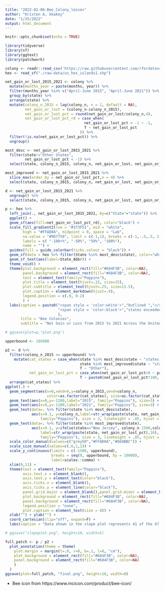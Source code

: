 ```yaml
---
title: "2022-02-06-Bee_Colony_losses"
author: "Kristen A, kkakey"
date: "1/25/2022"
output: html_document
---
```


```r
knitr::opts_chunk$set(echo = TRUE)
```

```r
library(tidyverse)
library(sf)
library(ggtext)
library(patchwork)
```

```r
colony <- readr::read_csv('https://raw.githubusercontent.com/rfordatascience/tidytuesday/master/data/2022/2022-01-11/colony.csv')
hex <- read_sf("./raw-data/us_hex_islands1.shp")
```

```r
net_gain_or_lost_2015_2021 <- colony %>%
  mutate(months_year = paste(months, year)) %>% 
  filter(months_year %in% c("April-June 2015", "April-June 2021")) %>%
  group_by(state) %>%
  arrange(state) %>%
  mutate(colony_n_2015 = lag(colony_n, n = 1, default = NA),
         net_gain_or_lost = (colony_n-colony_n_2015),
         net_gain_or_lost_pct = round(net_gain_or_lost/colony_n,4),
         net_gain_or_lost_pct_rd = case_when(
                                    net_gain_or_lost_pct < -1 ~ -1,
                                    T ~ net_gain_or_lost_pct
                                  )) %>%
  filter(!is.na(net_gain_or_lost_pct)) %>%
  ungroup()

most_desc <- net_gain_or_lost_2015_2021 %>%
  filter(state!="Other States",
         net_gain_or_lost_pct < -1) %>%
  select(state, colony_n_2015, colony_n, net_gain_or_lost, net_gain_or_lost_pct)

most_improved <- net_gain_or_lost_2015_2021 %>%
  slice_max(order_by = net_gain_or_lost_pct,n = 4) %>%
  select(state, colony_n_2015, colony_n, net_gain_or_lost, net_gain_or_lost_pct)

d <- net_gain_or_lost_2015_2021 %>%
  ungroup() %>%
  select(state, colony_n_2015, colony_n, net_gain_or_lost, net_gain_or_lost_pct)
```

```r
p <- hex %>%
  left_join(., net_gain_or_lost_2015_2021, by=c("State"="state")) %>%
  ggplot() +
  geom_sf(aes(fill=net_gain_or_lost_pct_rd), color="black") +
  scale_fill_gradient2(low = "#373F51", mid = "white",
        high = "#FFAD0A", midpoint = 0, space = "Lab",
        na.value = "#9D7758", limit = c(-1,1), breaks = c(-1,-.5,.5, 1), 
        labels = c( "-100+%", "-50%", "50%", "100%"),
        name = "") +
  guides(fill = guide_colorbar(ticks.colour = "black")) +
  geom_sf(data = hex %>% filter(State %in% most_desc$state), color="white", fill=NA) +
  geom_sf_text(aes(label=State_Abbr)) +
  theme_void() +
  theme(plot.background = element_rect(fill="#684F3B", color=NA),
        panel.background = element_rect(fill="#684F3B", color=NA),
        text = element_text(family="Poppins"),
        plot.title = element_text(hjust=.15, size=15),
        plot.subtitle = element_text(hjust=.25, size=13.5),
        plot.caption = element_markdown(hjust=.9),
        legend.position = c(.9, 0.2)
        ) +
  labs(caption = paste0("<span style = 'color:white'>","Outlined ","</span>",
                        "<span style = 'color:black'>","states exceeded 100% net difference","</span>"
                        ),
       title = "Bee Colonies",
       subtitle = "Net Gain or Loss from 2015 to 2021 Across the United States") 

# ggsave(plot=p,"plot.png")
```

```r
upperbound <- 105000

p2 <- d %>%
  filter(colony_n_2015 <= upperbound) %>%
    mutate(cat_states = case_when(state %in% most_desc$state ~ "states_worst",
                                  state %in% most_improved$state ~ "states_improved",
                                  T ~ "Other"),
           net_gain_or_lost_pct = case_when(net_gain_or_lost_pct>0 ~ paste0("+", net_gain_or_lost_pct*100, "%"),
                                  T ~ paste0(net_gain_or_lost_pct*100, "%"))) %>%
  arrange(cat_states) %>%
ggplot(.) +
  geom_segment(aes(x=0,xend=9,y=colony_n_2015,yend=colony_n, 
                   color=as.factor(cat_states), size=as.factor(cat_states))) +
  geom_text(aes(x=0,y=-1200,label="2015", family="Poppins"), size=3) +
  geom_text(aes(x=9,y=-1200,label="2021", family="Poppins"), size=3) +
  geom_text(data=. %>% filter(state %in% most_desc$state), 
            aes(x=9.1, y=colony_n,label=str_wrap(paste(state, net_gain_or_lost_pct),16), 
                family="Poppins"), size = 3, lineheight = .85, hjust = 0, color="#669BBC") +
  geom_text(data=. %>% filter(state %in% most_improved$state), 
            aes(x=9.1, y=ifelse(state=="New Jersey", colony_n-1500,colony_n),
                label=str_wrap(paste(state, net_gain_or_lost_pct),16), 
                family="Poppins"), size = 3, lineheight = .85, hjust = 0, color="#FFAD0A") +
  scale_color_manual(values=c("grey50","#FFAD0A","#669BBC")) +
  scale_size_manual(values=c(.6,1,1)) +
  scale_y_continuous(limits = c(-1500, upperbound), 
                     breaks = seq(0, upperbound, by = 10000),
                     label=scales::comma) +
  xlim(0,11) +
  theme(text = element_text(family="Poppins"),
        axis.text.x = element_blank(),
        axis.text.y = element_text(color="black"),
        axis.ticks.x = element_blank(),
        axis.ticks.y = element_line(color="black"),
        panel.grid.major = element_blank(),panel.grid.minor = element_blank(),
        plot.background = element_rect(fill="#684F3B", color=NA),
        panel.background = element_rect(fill="#684F3B", color=NA),
        legend.position = "none",
        plot.caption = element_text(size = 8)) +
  xlab("") + ylab("") +
  coord_cartesian(clip="off", expand=F) +
  labs(caption = "Data shown in the slope plot represents 41 of the 47 states with available data\nBee icons from MCICON")

# ggsave("slopeplot.png", height=10, width=5)
```

```r
full_patch <- p / p2 + 
  plot_annotation(theme = theme(
    plot.margin = margin(t=.8, r=0, b=.1, l=0, "cm"),
    plot.background = element_rect(fill="#684F3B", color=NA),
    panel.background = element_rect(fill="#684F3B", color=NA)
    )
  ) 
ggsave(plot=full_patch, "final.png", height=18, width=8)
```

- Bee icon from https://www.mcicon.com/product/bee-icon/
